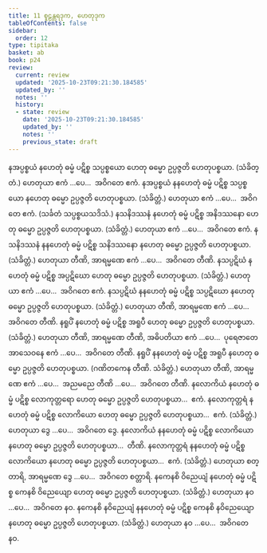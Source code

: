 ```yaml
---
title: 11 စူဠန္တရဒုက, ဟေတုဒုက
tableOfContents: false
sidebar:
  order: 12
type: tipitaka
basket: ab
book: p24
review:
  current: review
  updated: '2025-10-23T09:21:30.184585'
  updated_by: ''
  notes: ''
  history:
  - state: review
    date: '2025-10-23T09:21:30.184585'
    updated_by: ''
    notes: ''
    previous_state: draft
---
```



<ReviewStatus review={frontmatter.review} showDetails={true} />

<HypothesisAnnotation frontmatter={frontmatter} />

<DynamicBreadcrumb />

<Division number="52" book="p24" e="ch" v="40" p="434">

<Paragraph number="113" book="p24">
နအပ္ပစ္စယံ နဟေတုံ ဓမ္မံ ပဋိစ္စ သပ္ပစ္စယော ဟေတု ဓမ္မော ဥပ္ပဇ္ဇတိ ဟေတုပစ္စယာ. (သံခိတ္တံ.) ဟေတုယာ ဧကံ …ပေ…  အဝိဂတေ ဧကံ.
</Paragraph>

<Paragraph number="114" book="p24">
နအပ္ပစ္စယံ နနဟေတုံ ဓမ္မံ ပဋိစ္စ သပ္ပစ္စယော နဟေတု ဓမ္မော ဥပ္ပဇ္ဇတိ ဟေတုပစ္စယာ. (သံခိတ္တံ.) ဟေတုယာ ဧကံ …ပေ…  အဝိဂတေ ဧကံ. (သင်္ခတံ သပ္ပစ္စယသဒိသံ.)
</Paragraph>

</Division>
<Division number="53" book="p24" e="ch" v="40" p="434">

<Paragraph number="115" book="p24">
နသနိဒဿနံ နဟေတုံ ဓမ္မံ ပဋိစ္စ အနိဒဿနော ဟေတု ဓမ္မော ဥပ္ပဇ္ဇတိ ဟေတုပစ္စယာ. (သံခိတ္တံ.) ဟေတုယာ ဧကံ …ပေ…  အဝိဂတေ ဧကံ.
</Paragraph>

<Paragraph number="116" book="p24">
နသနိဒဿနံ နနဟေတုံ ဓမ္မံ ပဋိစ္စ သနိဒဿနော နဟေတု ဓမ္မော ဥပ္ပဇ္ဇတိ ဟေတုပစ္စယာ. (သံခိတ္တံ.) ဟေတုယာ တီဏိ, အာရမ္မဏေ ဧကံ …ပေ…  အဝိဂတေ တီဏိ.
</Paragraph>

</Division>
<Division number="54" book="p24" e="ch" v="40" p="434">

<Paragraph number="117" book="p24">
နသပ္ပဋိဃံ နဟေတုံ ဓမ္မံ ပဋိစ္စ အပ္ပဋိဃော ဟေတု ဓမ္မော ဥပ္ပဇ္ဇတိ ဟေတုပစ္စယာ. (သံခိတ္တံ.) ဟေတုယာ ဧကံ …ပေ…  အဝိဂတေ ဧကံ.
</Paragraph>

<Paragraph number="118" book="p24">
နသပ္ပဋိဃံ နနဟေတုံ ဓမ္မံ ပဋိစ္စ သပ္ပဋိဃော နဟေတု ဓမ္မော ဥပ္ပဇ္ဇတိ ဟေတုပစ္စယာ. (သံခိတ္တံ.) ဟေတုယာ တီဏိ, အာရမ္မဏေ ဧကံ …ပေ…  အဝိဂတေ တီဏိ.
</Paragraph>

</Division>
<Division number="55" book="p24" e="ch" v="40" p="434">

<Paragraph number="119" book="p24">
နရူပိံ နဟေတုံ ဓမ္မံ ပဋိစ္စ အရူပီ ဟေတု ဓမ္မော ဥပ္ပဇ္ဇတိ ဟေတုပစ္စယာ. (သံခိတ္တံ.) ဟေတုယာ တီဏိ, အာရမ္မဏေ တီဏိ, အဓိပတိယာ ဧကံ …ပေ…  ပုရေဇာတေ အာသေဝနေ ဧကံ …ပေ…  အဝိဂတေ တီဏိ.
</Paragraph>

<Paragraph number="120" book="p24">
နရူပိံ နနဟေတုံ ဓမ္မံ ပဋိစ္စ အရူပီ နဟေတု ဓမ္မော ဥပ္ပဇ္ဇတိ ဟေတုပစ္စယာ. (ဂဏိတကေန တီဏိ. သံခိတ္တံ.) ဟေတုယာ တီဏိ, အာရမ္မဏေ ဧကံ …ပေ…  အညမညေ တီဏိ …ပေ…  အဝိဂတေ တီဏိ.
</Paragraph>

</Division>
<Division number="56" book="p24" e="ch" v="40" p="435">

<Paragraph number="121" book="p24">
နလောကိယံ နဟေတုံ ဓမ္မံ ပဋိစ္စ လောကုတ္တရော ဟေတု ဓမ္မော ဥပ္ပဇ္ဇတိ ဟေတုပစ္စယာ…  ဧကံ.
</Paragraph>

<Paragraph number="122" book="p24">
နလောကုတ္တရံ နဟေတုံ ဓမ္မံ ပဋိစ္စ လောကိယော ဟေတု ဓမ္မော ဥပ္ပဇ္ဇတိ ဟေတုပစ္စယာ…  ဧကံ. (သံခိတ္တံ.) ဟေတုယာ ဒွေ …ပေ…  အဝိဂတေ ဒွေ.
</Paragraph>

<Paragraph number="123" book="p24">
နလောကိယံ နနဟေတုံ ဓမ္မံ ပဋိစ္စ လောကိယော နဟေတု ဓမ္မော ဥပ္ပဇ္ဇတိ ဟေတုပစ္စယာ…  တီဏိ.
</Paragraph>

<Paragraph number="124" book="p24">
နလောကုတ္တရံ နနဟေတုံ ဓမ္မံ ပဋိစ္စ လောကိယော နဟေတု ဓမ္မော ဥပ္ပဇ္ဇတိ ဟေတုပစ္စယာ…  ဧကံ. (သံခိတ္တံ.) ဟေတုယာ စတ္တာရိ, အာရမ္မဏေ ဒွေ …ပေ…  အဝိဂတေ စတ္တာရိ.
</Paragraph>

</Division>
<Division number="57" book="p24" e="ch" v="40" p="435">

<Paragraph number="125" book="p24">
နကေနစိ ဝိညေယျံ နဟေတုံ ဓမ္မံ ပဋိစ္စ ကေနစိ ဝိညေယျော ဟေတု ဓမ္မော ဥပ္ပဇ္ဇတိ ဟေတုပစ္စယာ. (သံခိတ္တံ.) ဟေတုယာ နဝ …ပေ…  အဝိဂတေ နဝ.
</Paragraph>

<Paragraph number="126" book="p24">
နကေနစိ နဝိညေယျံ နနဟေတုံ ဓမ္မံ ပဋိစ္စ ကေနစိ နဝိညေယျော နဟေတု ဓမ္မော ဥပ္ပဇ္ဇတိ ဟေတုပစ္စယာ. (သံခိတ္တံ.) ဟေတုယာ နဝ …ပေ…  အဝိဂတေ နဝ.
</Paragraph>
</Division>